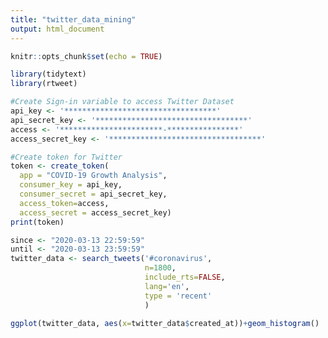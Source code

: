 ```yaml
---
title: "twitter_data_mining"
output: html_document
---
```


```r
knitr::opts_chunk$set(echo = TRUE)
```


```r
library(tidytext)
library(rtweet)
```

```r
#Create Sign-in variable to access Twitter Dataset
api_key <- '**********************************'
api_secret_key <- '**********************************'
access <- '***********************-****************'
access_secret_key <- '**********************************'

#Create token for Twitter
token <- create_token(
  app = "COVID-19 Growth Analysis",
  consumer_key = api_key,
  consumer_secret = api_secret_key,
  access_token=access,
  access_secret = access_secret_key)
print(token)
```

```r
since <- "2020-03-13 22:59:59"
until <- "2020-03-13 23:59:59"
twitter_data <- search_tweets('#coronavirus',
                              n=1800, 
                              include_rts=FALSE,
                              lang='en',
                              type = 'recent'
                              )
```

```r
ggplot(twitter_data, aes(x=twitter_data$created_at))+geom_histogram()
```
